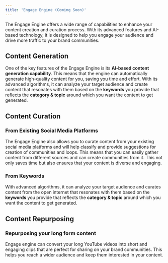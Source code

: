 ```yaml
---
title: 'Engage Engine (Coming Soon)'
---
```


The Engage Engine offers a wide range of capabilities to enhance your content creation and curation process. With its advanced features and AI-based technology, it is designed to help you engage your audience and drive more traffic to your brand communities.

## Content Generation

One of the key features of the Engage Engine is its **AI-based content generation capability**. This means that the engine can automatically generate high-quality content for you, saving you time and effort. With its advanced algorithms, it can analyze your target audience and create content that resonates with them based on the **keywords** you provide that reflects the **category & topic** around which you want the content to get generated.

## Content Curation

### From Existing Social Media Platforms

The Engage Engine also allows you to curate content from your existing social media platforms and will help classify and provide suggestions for creation of communities and loops. This means that you can easily gather content from different sources and can create communities from it. This not only saves time but also ensures that your content is diverse and engaging.

### From Keywords

With advanced algorithms, it can analyze your target audience and curates content from the open internet that resonates with them based on the **keywords** you provide that reflects the **category & topic** around which you want the content to get generated.

## Content Repurposing

### Repurposing your long form content

Engage engine can convert your long YouTube videos into short and engaging clips that are perfect for sharing on your brand communities. This helps you reach a wider audience and keep them interested in your content.